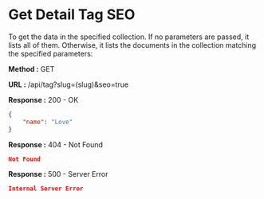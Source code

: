 
# Get Detail Tag SEO

To get the data in the specified collection. If no parameters are passed, it lists all of them.
Otherwise, it lists the documents in the collection matching the specified parameters:

**Method :** <Badge variant="success">GET</Badge>

**URL :** <Badge variant="dark">/api/tag?slug=(slug)&seo=true</Badge>

**Response :** <BadgeOutline variant="success">200 - OK</BadgeOutline>

```json
{
	"name": "Love"
}
```

**Response :** <BadgeOutline variant="warning">404 - Not Found</BadgeOutline>

```json
Not Found
```

**Response :** <BadgeOutline variant="danger">500 - Server Error</BadgeOutline>

```json
Internal Server Error
```
